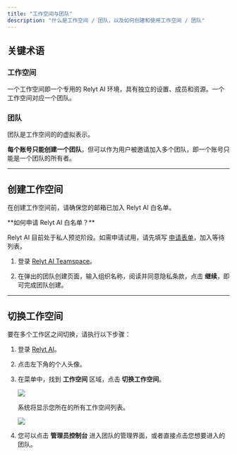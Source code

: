 ```yaml
---
title: "工作空间与团队"
description: "什么是工作空间 / 团队，以及如何创建和使用工作空间 / 团队"
---
```



## 关键术语

### 工作空间

一个工作空间即一个专用的 Relyt AI 环境，具有独立的设置、成员和资源。一个工作空间对应一个团队。

### 团队

团队是工作空间的的虚拟表示。

**每个账号只能创建一个团队**，但可以作为用户被邀请加入多个团队，即一个账号只能是一个团队的所有者。

---

## 创建工作空间

在创建工作空间前，请确保您的邮箱已加入 Relyt AI 白名单。


<Warning>
  **如何申请 Relyt AI 白名单？**
  
  Relyt AI 目前处于私人预览阶段。如需申请试用，请先填写 [申请表单](https://wj.qq.com/s2/17637281/f4b4/)，加入等待列表。
</Warning>

1. 登录 [Relyt AI Teamspace](https://app.ai.relyt.cn/teamspace/)。
    
2. 在弹出的团队创建页面，输入组织名称，阅读并同意隐私条款，点击 **继续**，即可完成团队创建。


---

## 切换工作空间

要在多个工作区之间切换，请执行以下步骤：

1. 登录 [Relyt AI](https://relyt.ai.cn)。

2. 点击左下角的个人头像。

3. 在菜单中，找到 **工作空间** 区域，点击 **切换工作空间**。

    <Frame>
      <img src="/admin/img/switch-workspace.png" style={{ borderRadius: '0.5rem' }} />
    </Frame>

    系统将显示您所在的所有工作空间列表。

    <Frame>
      <img src="/admin/img/workspace-page.png" style={{ borderRadius: '0.5rem' }} />
    </Frame>

4. 您可以点击 **管理员控制台** 进入团队的管理界面，或者直接点击您想要进入的团队。

